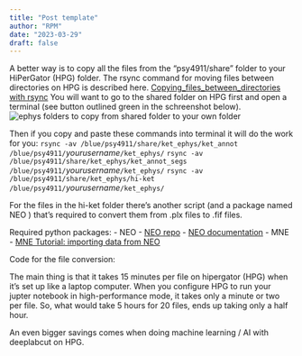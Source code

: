 ```yaml
---
title: "Post template"
author: "RPM"
date: "2023-03-29"
draft: false
---
```


A better way is to copy all the files from the "psy4911/share" folder to your HiPerGator (HPG) folder.
The rsync command for moving files between directories on HPG is described here.
[Copying_files_between_directories with rsync](https://help.rc.ufl.edu/doc/Rsync#Copying_files_between_directories)
You will want to go to the shared folder on HPG first and open a terminal (see button outlined green in the schreenshot below).
![ephys folders to copy from shared folder to your own folder](copydir.png)

Then if you copy and paste these commands into terminal it will do the work for you:
`rsync -av /blue/psy4911/share/ket_ephys/ket_annot /blue/psy4911/`*yourusername*`/ket_ephys/`
`rsync -av /blue/psy4911/share/ket_ephys/ket_annot_segs /blue/psy4911/`*yourusername*`/ket_ephys/`
`rsync -av /blue/psy4911/share/ket_ephys/hi-ket /blue/psy4911/`*yourusername*`/ket_ephys/`

For the files in the hi-ket folder there's another script (and a package named NEO ) that's required to convert them from .plx files to .fif files. 

Required python packages:
- NEO
   - [NEO repo](https://github.com/NeuralEnsemble/python-neo)
   - [NEO documentation](https://neo.readthedocs.io/en/latest/)
- MNE
   - [MNE Tutorial: importing data from NEO](https://mne.tools/stable/auto_examples/io/read_neo_format.html#sphx-glr-auto-examples-io-read-neo-format-py)

Code for the file conversion:

The main thing is that it takes 15 minutes per file on hipergator (HPG) when it's set up like a laptop computer. When you configure HPG to run your jupter notebook in high-performance mode, it takes only a minute or two per file. So, what would take 5 hours for 20 files, ends up taking only a half hour. 

An even bigger savings comes when doing machine learning / AI with deeplabcut on HPG.
